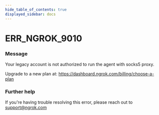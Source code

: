 ```yaml
---
hide_table_of_contents: true
displayed_sidebar: docs
---
```



# ERR_NGROK_9010

### Message

Your legacy account is not authorized to run the agent with socks5 proxy.

Upgrade to a new plan at: https://dashboard.ngrok.com/billing/choose-a-plan

<ErrorDetails error="err_ngrok_9010" />

### Further help

If you're having trouble resolving this error, please reach out to [support@ngrok.com](mailto:support@ngrok.com?subject=Help%20with%20ERR_NGROK_9010)
